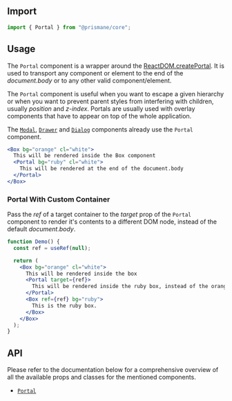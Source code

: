 ## Import

```js
import { Portal } from "@prismane/core";
```

## Usage

The `Portal` component is a wrapper around the [ReactDOM.createPortal](https://legacy.reactjs.org/docs/portals.html). It is used to transport any component or element to the end of the _document.body_ or to any other valid component/element.

The `Portal` component is useful when you want to escape a given hierarchy or when you want to prevent parent styles from interfering with children, usually _position_ and _z-index_. Portals are usually used with overlay components that have to appear on top of the whole application.

The [`Modal`](/docs/components/overlay/modal), [`Drawer`](/docs/components/overlay/drawer) and [`Dialog`](/docs/components/overlay/dialog) components already use the `Portal` component.

```jsx preview
<Box bg="orange" cl="white">
  This will be rendered inside the Box component
  <Portal bg="ruby" cl="white">
    This will be rendered at the end of the document.body
  </Portal>
</Box>
```

### Portal With Custom Container

Pass the _ref_ of a target container to the _target_ prop of the `Portal` component to render it's contents to a different DOM node, instead of the default _document.body_.

```jsx preview
function Demo() {
  const ref = useRef(null);

  return (
    <Box bg="orange" cl="white">
      This will be rendered inside the box
      <Portal target={ref}>
        This will be rendered inside the ruby box, instead of the orange one.
      </Portal>
      <Box ref={ref} bg="ruby">
        This is the ruby box.
      </Box>
    </Box>
  );
}
```

## API

Please refer to the documentation below for a comprehensive overview of all the available props and classes for the mentioned components.

- [`Portal`](/docs/components-api/overlay/portal-api)
